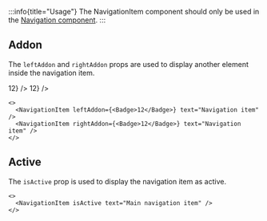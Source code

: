
:::info{title="Usage"}
The NavigationItem component should only be used in the [Navigation component](/docs/components/navigation).
:::

## Addon

The `leftAddon` and `rightAddon` props are used to display another element inside the navigation item.

<Preview>
  <NavigationItem text="Navigation item" leftAddon={<Badge>12</Badge>} />
  <NavigationItem text="Navigation item" rightAddon={<Badge>12</Badge>} />
</Preview>

```tsx sandbox
<>
  <NavigationItem leftAddon={<Badge>12</Badge>} text="Navigation item" />
  <NavigationItem rightAddon={<Badge>12</Badge>} text="Navigation item" />
</>
```

## Active

The `isActive` prop is used to display the navigation item as active.

<Preview className="items-center">
  <NavigationItem isActive text="Main navigation item" />
</Preview>

```tsx sandbox
<>
  <NavigationItem isActive text="Main navigation item" />
</>
```
